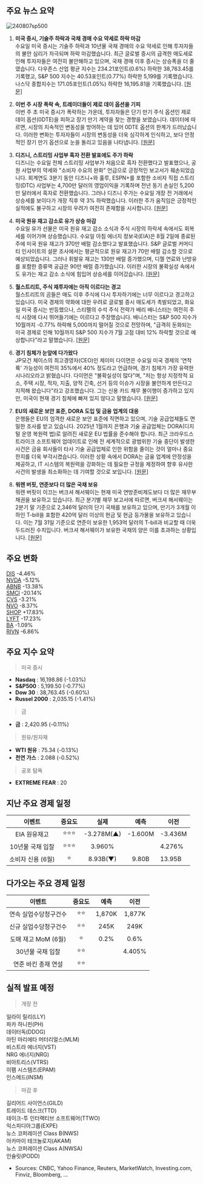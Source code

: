 ## 주요 뉴스 요약

![240807sp500](https://github.com/user-attachments/assets/5be2eb79-c9ac-4de9-aa06-c41e234b29cc)

1. **미국 증시, 기술주 하락과 국채 경매 수요 약세로 하락 마감**  
   수요일 미국 증시는 기술주 하락과 10년물 국채 경매의 수요 약세로 인해 투자자들의 불안 심리가 자극되며 하락 마감했습니다. 최근 글로벌 증시의 급격한 매도세로 인해 투자자들은 여전히 불안해하고 있으며, 국채 경매 이후 증시는 상승폭을 더 줄였습니다. 다우존스 산업 평균 지수는 234.21포인트(0.6%) 하락한 38,763.45를 기록했고, S&P 500 지수는 40.53포인트(0.77%) 하락한 5,199를 기록했습니다. 나스닥 종합지수는 171.05포인트(1.05%) 하락한 16,195.81을 기록했습니다. [[원문]](https://www.reuters.com/markets/us/futures-rally-big-tech-extends-recovery-2024-08-07/)

2. **이번 주 시장 폭락 속, 트레이더들이 제로 데이 옵션을 기피**  
   이번 주 초 미국 증시가 폭락하는 가운데, 투자자들은 단기 만기 주식 옵션인 제로 데이 옵션(0DTE)을 피하고 장기 만기 계약을 찾는 경향을 보였습니다. 데이터에 따르면, 시장의 지속적인 변동성을 방어하는 데 있어 0DTE 옵션의 한계가 드러났습니다. 이러한 변화는 투자자들이 시장의 변동성을 더욱 심각하게 인식하고, 보다 안정적인 장기 만기 옵션으로 눈을 돌리고 있음을 나타냅니다. [[원문]](https://www.reuters.com/markets/us/traders-spurn-zero-day-options-this-weeks-market-tumble-2024-08-07/)

3. **디즈니, 스트리밍 사업부 흑자 전환 발표에도 주가 하락**  
   디즈니는 수요일 전체 스트리밍 사업부가 처음으로 흑자 전환했다고 발표했으나, 공원 사업부의 약세와 "소비자 수요의 완화" 언급으로 긍정적인 보고서가 훼손되었습니다. 회계연도 3분기 동안 디즈니+와 훌루, ESPN+를 포함한 소비자 직접 스트리밍(DTC) 사업부는 4,700만 달러의 영업이익을 기록하며 전년 동기 손실인 5,200만 달러에서 흑자로 전환했습니다. 그러나 디즈니 주가는 수요일 개장 전 거래에서 상승세를 보이다가 개장 직후 약 3% 하락했습니다. 이러한 주가 움직임은 긍정적인 실적에도 불구하고 시장의 우려가 여전히 존재함을 시사합니다. [[원문]](https://finance.yahoo.com/news/disney-earnings-streaming-unit-turns-first-profit-while-parks-business-lags-183949751.html)

4. **미국 원유 재고 감소로 유가 상승 마감**  
   수요일 유가 선물은 미국 원유 재고 감소 소식과 주식 시장의 하락세 속에서도 회복세를 이어가며 상승했습니다. 수요일 아침 에너지 정보국(EIA)은 8월 2일에 종료된 주에 미국 원유 재고가 370만 배럴 감소했다고 발표했습니다. S&P 글로벌 커머디티 인사이트의 설문 조사에서는 평균적으로 원유 재고가 70만 배럴 감소할 것으로 예상되었습니다. 그러나 휘발유 재고는 130만 배럴 증가했으며, 디젤 연료와 난방유를 포함한 증류액 공급은 90만 배럴 증가했습니다. 이러한 시장의 불확실성 속에서도 유가는 재고 감소 소식에 힘입어 상승세를 이어갔습니다. [[원문]](https://www.marketwatch.com/story/oil-prices-lifted-as-stocks-extend-bounce-and-traders-eye-middle-east-tensions-fc9b90d2?mod=us-markets)

5. **월스트리트, 주식 재투자에는 아직 이르다는 경고**  
   월스트리트의 곰들은 매도 이후 주식에 다시 투자하기에는 너무 이르다고 경고하고 있습니다. 미국 경제의 약화에 대한 우려로 글로벌 증시 매도세가 촉발되었고, 화요일 미국 증시는 반등했으나, 스티펠의 수석 주식 전략가 배리 배니스터는 여전히 주식 시장에 다시 뛰어들기에는 이르다고 주장했습니다. 배니스터는 S&P 500 지수가 10월까지 -0.77% 하락해 5,000까지 떨어질 것으로 전망하며, "급격히 둔화되는 미국 경제로 인해 10월까지 S&P 500 지수가 7월 고점 대비 12% 하락할 것으로 예상합니다"라고 말했습니다. [[원문]](https://www.marketwatch.com/story/this-wall-street-bear-says-its-too-soon-to-jump-back-into-stocks-after-the-selloff-heres-why-dcf0fc71?mod=us-markets)

6. **경기 침체가 눈앞에 다가왔다**  
   JP모건 체이스의 최고경영자(CEO)인 제이미 다이먼은 수요일 미국 경제의 '연착륙' 가능성이 여전히 35%에서 40% 정도라고 언급하며, 경기 침체가 가장 유력한 시나리오라고 밝혔습니다. 다이먼은 "불확실성이 많다"며, "저는 항상 지정학적 요소, 주택 시장, 적자, 지출, 양적 긴축, 선거 등의 이슈가 시장을 불안하게 만든다고 지적해 왔습니다"라고 강조했습니다. 그는 신용 카드 채무 불이행이 증가하고 있지만, 미국이 현재 경기 침체에 빠져 있지 않다고 말했습니다. [[원문]](https://www.cnbc.com/2024/08/07/jamie-dimon-still-sees-a-recession-ahead.html)

7. **EU의 새로운 보안 표준, DORA 도입 및 금융 업계의 대응**  
   은행들은 EU의 엄격한 새로운 보안 표준에 직면하고 있으며, 기술 공급업체들도 면밀한 조사를 받고 있습니다. 2025년 1월까지 은행과 기술 공급업체는 DORA(디지털 운영 복원력 법)로 알려진 새로운 EU 법률을 준수해야 합니다. 최근 크라우드스트라이크 소프트웨어 업데이트로 인해 전 세계적으로 광범위한 기술 중단이 발생한 사건은 금융 회사들이 타사 기술 공급업체로 인한 위험을 줄이는 것이 얼마나 중요한지를 더욱 부각시켰습니다. 이러한 상황 속에서 DORA는 금융 업계에 안정성을 제공하고, IT 시스템의 복원력을 강화하는 데 필요한 규정을 제정하여 향후 유사한 사건의 발생을 최소화하는 데 기여할 것으로 보입니다. [[원문]](https://www.cnbc.com/2024/08/08/what-is-the-eus-digital-operational-resilience-act-dora-explained.html)

8. **워렌 버핏, 연준보다 더 많은 국채 보유**  
   워렌 버핏이 이끄는 버크셔 해서웨이는 현재 미국 연방준비제도보다 더 많은 재무부 채권을 보유하고 있습니다. 최근 분기별 재무 보고서에 따르면, 버크셔 해서웨이는 2분기 말 기준으로 2,346억 달러의 단기 국채를 보유하고 있으며, 만기가 3개월 이하인 T-bill을 포함한 420억 달러 이상의 현금 및 현금 등가물을 보유하고 있습니다. 이는 7월 31일 기준으로 연준이 보유한 1,953억 달러의 T-bill과 비교할 때 더욱 두드러진 수치입니다. 버크셔 해서웨이가 보유한 국채의 양은 이를 초과하는 상황입니다. [[원문]](https://www.cnbc.com/2024/08/07/warren-buffett-now-owns-more-t-bills-than-the-federal-reserve.html?__source=newsletter%7Cmsemea)

## 주요 변화

[DIS](https://finance.yahoo.com/quote/DIS/) -4.46%  
[NVDA](https://finance.yahoo.com/quote/NVDA/) -5.12%  
[ABNB](https://finance.yahoo.com/quote/ABNB/) -13.38%  
[SMCI](https://finance.yahoo.com/quote/SMCI/) -20.14%  
[CVS](https://finance.yahoo.com/quote/CVS/) -3.21%  
[NVO](https://finance.yahoo.com/quote/NVO/) -8.37%  
[SHOP](https://finance.yahoo.com/quote/SHOP/) +17.83%  
[LYFT](https://finance.yahoo.com/quote/LYFT/) -17.23%  
[BA](https://finance.yahoo.com/quote/BA/) -1.09%  
[RIVN](https://finance.yahoo.com/quote/RIVN/) -6.86%

## 주요 지수 요약

> 미국 증시

- **Nasdaq** : 16,198.86 (-1.03%)
- **S&P500** : 5,199.50 (-0.77%)
- **Dow 30** : 38,763.45 (-0.60%)
- **Russel 2000** : 2,035.15 (-1.41%)

> 금

- **금** : 2,420.95 (-0.11%)

> 원유/원자재

- **WTI 원유** : 75.34 (-0.13%)
- **천연 가스** : 2.088 (-0.52%)

> 공포 탐욕

- **EXTREME FEAR** : 20

## 지난 주요 경제 일정

|      이벤트       | 중요도 |    실제    |  예측   | 이전    |
| :---------------: | :----: | :--------: | :-----: | ------- |
|   EIA 원유재고    | ⭐⭐⭐ | -3.278M(▲) | -1.600M | -3.436M |
| 10년물 국채 입찰  | ⭐⭐⭐ |   3.960%   |         | 4.276%  |
| 소비자 신용 (6월) |   ⭐   |  8.93B(▼)  |  9.80B  | 13.95B  |

## 다가오는 주요 경제 일정

|        이벤트         | 중요도 |  예측  |  이전  |
| :-------------------: | :----: | :----: | :----: |
| 연속 실업수당청구건수 |  ⭐⭐  | 1,870K | 1,877K |
| 신규 실업수당청구건수 |  ⭐⭐  |  245K  |  249K  |
|  도매 재고 MoM (6월)  |   ⭐   |  0.2%  |  0.6%  |
|   30년물 국채 입찰    |  ⭐⭐  |        | 4.405% |
|  연준 바킨 총재 연설  |  ⭐⭐  |        |        |

## 실적 발표 예정

> 개장 전

일라이 릴리(LLY)  
파카 하니핀(PH)  
데이터독(DDOG)  
마틴 마리에타 머터리얼스(MLM)  
비스트라 에너지(VST)  
NRG 에너지(NRG)  
비아트리스(VTRS)  
이팸 시스템즈(EPAM)  
인스메드(INSM)

> 마감 후

길리어드 사이언스(GILD)  
트레이드 데스크(TTD)  
테이크-투 인터랙티브 소프트웨어(TTWO)  
익스피디아그룹(EXPE)  
뉴스 코퍼레이션 Class B(NWS)  
아카마이 테크놀로지(AKAM)  
뉴스 코퍼레이션 Class A(NWSA)  
인슐릿(PODD)

- Sources: CNBC, Yahoo Finance, Reuters, MarketWatch, Investing.com, Finviz, Bloomberg, ...
